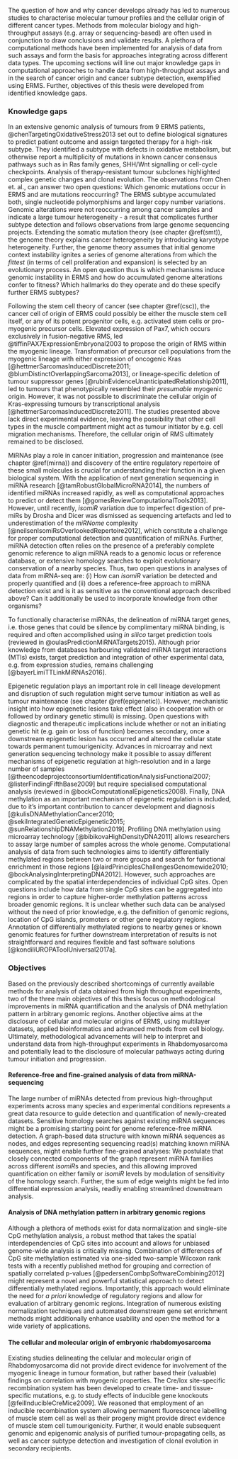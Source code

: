 The question of how and why cancer develops already has led to numerous studies to characterise molecular tumour profiles and the cellular origin of different cancer types. Methods from molecular biology and high-throughput assays (e.g. array or sequencing-based) are often used in conjunction to draw conclusions and validate results. A plethora of computational methods have been implemented for analysis of data from such assays and form the basis for approaches integrating across different data types. The upcoming sections will line out major knowledge gaps in computational approaches to handle data from high-throughput assays and in the search of cancer origin and cancer subtype detection, exemplified using ERMS. Further, objectives of this thesis were developed from identified knowledge gaps.

### Knowledge gaps

In an extensive genomic analysis of tumours from 9 ERMS patients, @chenTargetingOxidativeStress2013 set out to define biological signatures to predict patient outcome and assign targeted therapy for a high-risk subtype. They identified a subtype with defects in oxidative metabolism, but otherwise report a multiplicity of mutations in known cancer consensus pathways such as in Ras family genes, SHH/Wnt signalling or cell-cycle checkpoints. Analysis of therapy-resistant tumour subclones highlighted complex genetic changes and clonal evolution. The observations from Chen et. al., can answer two open questions: Which genomic mutations occur in ERMS and are mutations reoccurring? The ERMS subtype accumulated both, single nucleotide polymorphisms and larger copy number variations. Genomic alterations were not reoccurring among cancer samples and indicate a large tumour heterogeneity - a result that complicates further subtype detection and follows observations from large genome sequencing projects. Extending the somatic mutation theory (see chapter \@ref(smt)), the genome theory explains cancer heterogeneity by introducing karyotype heterogeneity. Further, the genome theory assumes that initial genome context instability ignites a series of genome alterations from which the *fittest* (in terms of cell proliferation and expansion) is selected by an evolutionary process. An open question thus is which mechanisms induce genomic instability in ERMS and how do accumulated genome alterations confer to fitness? Which hallmarks do they operate and do these specify further ERMS subtypes?

Following the stem cell theory of cancer (see chapter \@ref(csc)), the cancer cell of origin of ERMS could possibly be either the muscle stem cell itself, or any of its potent progenitor cells, e.g. activated stem cells or pro-myogenic precursor cells. Elevated expression of Pax7, which occurs exclusively in fusion-negative RMS, led @tiffinPAX7ExpressionEmbryonal2003 to propose the origin of RMS within the myogenic lineage. Transformation of precursor cell populations from the myogenic lineage with either expression of oncogenic Kras [@hettmerSarcomasInducedDiscrete2011; @blumDistinctOverlappingSarcoma2013], or lineage-specific deletion of tumour suppressor genes [@rubinEvidenceUnanticipatedRelationship2011], led to tumours that phenotypically resembled their *presumable* myogenic origin. However, it was not possible to discriminate the cellular origin of Kras-expressing tumours by transcriptional analysis [@hettmerSarcomasInducedDiscrete2011]. The studies presented above lack direct experimental evidence, leaving the possibility that other cell types in the muscle compartment might act as tumour initiator by e.g. cell migration mechanisms. Therefore, the cellular origin of RMS ultimately remained to be disclosed.

MiRNAs play a role in cancer initiation, progression and maintenance (see chapter \@ref(mirna)) and discovery of the entire regulatory repertoire of these small molecules is crucial for understanding their function in a given biological system. With the application of next generation sequencing in miRNA research [@tamRobustGlobalMicroRNA2014], the numbers of identified miRNAs increased rapidly, as well as computational approaches to predict or detect them [@gomesReviewComputationalTools2013]. However, until recently, *isomiR* variation due to imperfect digestion of pre-miRs by Drosha and Dicer was dismissed as sequencing artefacts and led to underestimation of the *miRNome* complexity [@neilsenIsomiRsOverlookedRepertoire2012], which constitute a challenge for proper computational detection and quantification of miRNAs. Further, miRNA detection often relies on the presence of a preferably complete genomic reference to align miRNA reads to a genomic locus or reference database, or extensive homology searches to exploit evolutionary conservation of a nearby species. Thus, two open questions in analyses of data from miRNA-seq are: (i) How can *isomiR* variation be detected and properly quantified and (ii) does a reference-free approach to miRNA detection exist and is it as sensitive as the conventional approach described above? Can it additionally be used to incorporate knowledge from other organisms?

To functionally characterise miRNAs, the delineation of miRNA target genes, i.e. those genes that could be silence by complimentary miRNA binding, is required and often accomplished using *in silico* target prediction tools (reviewed in @oulasPredictionMiRNATargets2015). Although prior knowledge from databases harbouring validated miRNA target interactions (MTIs) exists, target prediction and integration of other experimental data, e.g. from expression studies, remains challenging [@bayerLimiTTLinkMiRNAs2016].

Epigenetic regulation plays an important role in cell lineage development and disruption of such regulation might serve tumour initiation as well as tumour maintenance (see chapter \@ref(epigenetic)). However, mechanistic insight into how epigenetic lesions take effect (also in cooperation with or followed by ordinary genetic stimuli) is missing. Open questions with diagnostic and therapeutic implications include whether or not an initiating genetic hit (e.g. gain or loss of function) becomes secondary, once a downstream epigenetic lesion has occurred and altered the cellular state towards permanent tumourigenicity. Advances in microarray and next generation sequencing technology make it possible to assay different mechanisms of epigenetic regulation at high-resolution and in a large number of samples [@theencodeprojectconsortiumIdentificationAnalysisFunctional2007; @listerFindingFifthBase2009] but require specialised computational analysis (reviewed in @bockComputationalEpigenetics2008). Finally, DNA methylation as an important mechanism of epigenetic regulation is included, due to it's important contribution to cancer development and diagnosis [@kulisDNAMethylationCancer2010; @sekiIntegratedGeneticEpigenetic2015; @sunRelationshipDNAMethylation2019]. Profiling DNA methylation using microarray technology [@bibikovaHighDensityDNA2011] allows researchers to assay large number of samples across the whole genome. Computational analysis of data from such technologies aims to identify differentially methylated regions between two or more groups and search for functional enrichment in those regions [@lairdPrinciplesChallengesGenomewide2010; @bockAnalysingInterpretingDNA2012]. However, such approaches are complicated by the spatial interdependencies of individual CpG sites. Open questions include how data from single CpG sites can be aggregated into regions in order to capture higher-order methylation patterns across broader genomic regions. It is unclear whether such data can be analysed without the need of prior knowledge, e.g. the definition of genomic regions, location of CpG islands, promoters or other gene regulatory regions. Annotation of differentially methylated regions to nearby genes or known genomic features for further downstream interpretation of results is not straightforward and requires flexible and fast software solutions [@kondiliUROPAToolUniversal2017a].

### Objectives

Based on the previously described shortcomings of currently available methods for analysis of data obtained from high throughput experiments, two of the three main objectives of this thesis focus on methodological improvements in miRNA quantification and the analysis of DNA methylation pattern in arbitrary genomic regions. Another objective aims at the disclosure of cellular and molecular origins of ERMS, using multilayer datasets, applied bioinformatics and advanced methods from cell biology. Ultimately, methodological advancements will help to interpret and understand data from high-throughput experiments in Rhabdomyosarcoma and potentially lead to the disclosure of molecular pathways acting during tumour initiation and progression.

#### Reference-free and fine-grained analysis of data from miRNA-sequencing

The large number of miRNAs detected from previous high-throughput experiments across many species and experimental conditions represents a great data resource to guide detection and quantification of newly-created datasets. Sensitive homology searches against existing miRNA sequences might be a promising starting point for genome reference-free miRNA detection. A graph-based data structure with known miRNA sequences as nodes, and edges representing sequencing read(s) matching known miRNA sequences, might enable further fine-grained analyses: We postulate that closely connected components of the graph represent miRNA families across different *isomiR*s and species, and this allowing improved quantification on either family or *isomiR* levels by modulation of sensitivity of the homology search. Further, the sum of edge weights might be fed into differential expression analysis, readliy enabling streamlined downstream analysis.

#### Analysis of DNA methylation pattern in arbitrary genomic regions

Although a plethora of methods exist for data normalization and single-site CpG methylation analysis, a robust method that takes the spatial interdependencies of CpG sites into account and allows for unbiased genome-wide analysis is critically missing. Combination of differences of CpG site methylation estimated via one-sided two-sample Wilcoxon rank tests with a recently published method for grouping and correction of spatially correlated p-values [@pedersenCombpSoftwareCombining2012] might represent a novel and powerful statistical approach to detect differentially methylated regions. Importantly, this approach would eliminate the need for *a priori* knowledge of regulatory regions and allow for evaluation of arbitrary genomic regions. Integration of numerous existing normalization techniques and automated downstream gene set enrichment methods might additionally enhance usability and open the method for a wide variety of applications.

#### The cellular and molecular origin of embryonic rhabdomyosarcoma

Existing studies delineating the cellular and molecular origin of Rhabdomyosarcoma did not provide direct evidence for involvement of the myogenic lineage in tumour formation, but rather based their (valuable) findings on correlation with myogenic properties. The Cre/lox site-specific recombination system has been developed to create time- and tissue-specific mutations, e.g. to study effects of inducible gene knockouts [@feilInducibleCreMice2009]. We reasoned that employment of an inducible recombination system allowing permanent fluorescence labelling of muscle stem cell as well as their progeny might provide direct evidence of muscle stem cell tumourigenicity. Further, it would enable subsequent genomic and epigenomic analysis of purified tumour-propagating cells, as well as cancer subtype detection and investigation of clonal evolution in secondary recipients.
